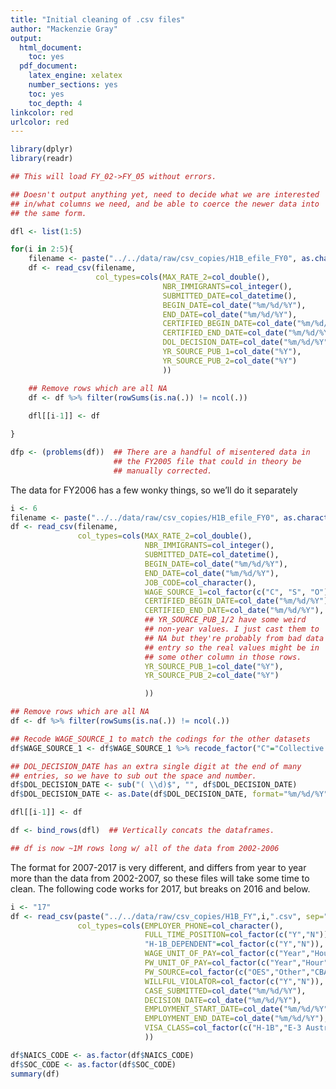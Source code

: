 ```yaml
---
title: "Initial cleaning of .csv files"
author: "Mackenzie Gray"
output:
  html_document:
    toc: yes
  pdf_document:
    latex_engine: xelatex
    number_sections: yes
    toc: yes
    toc_depth: 4
linkcolor: red
urlcolor: red
---
```



```r
library(dplyr)
library(readr)
```

```r

## This will load FY_02->FY_05 without errors.

## Doesn't output anything yet, need to decide what we are interested
## in/what columns we need, and be able to coerce the newer data into
## the same form.

dfl <- list(1:5)

for(i in 2:5){
    filename <- paste("../../data/raw/csv_copies/H1B_efile_FY0", as.character(i), ".txt", sep="")
    df <- read_csv(filename,
                   col_types=cols(MAX_RATE_2=col_double(),
                                  NBR_IMMIGRANTS=col_integer(),
                                  SUBMITTED_DATE=col_datetime(),
                                  BEGIN_DATE=col_date("%m/%d/%Y"),
                                  END_DATE=col_date("%m/%d/%Y"),
                                  CERTIFIED_BEGIN_DATE=col_date("%m/%d/%Y"),
                                  CERTIFIED_END_DATE=col_date("%m/%d/%Y"),
                                  DOL_DECISION_DATE=col_date("%m/%d/%Y"),
                                  YR_SOURCE_PUB_1=col_date("%Y"),
                                  YR_SOURCE_PUB_2=col_date("%Y")
                                  ))

    ## Remove rows which are all NA
    df <- df %>% filter(rowSums(is.na(.)) != ncol(.))
    
    dfl[[i-1]] <- df

}

dfp <- (problems(df))  ## There are a handful of misentered data in
                       ## the FY2005 file that could in theory be
                       ## manually corrected.
```

The data for FY2006 has a few wonky things, so we'll do it separately

```r

i <- 6
filename <- paste("../../data/raw/csv_copies/H1B_efile_FY0", as.character(i), ".txt", sep="")
df <- read_csv(filename,
               col_types=cols(MAX_RATE_2=col_double(),
                              NBR_IMMIGRANTS=col_integer(),
                              SUBMITTED_DATE=col_datetime(),
                              BEGIN_DATE=col_date("%m/%d/%Y"),
                              END_DATE=col_date("%m/%d/%Y"),
                              JOB_CODE=col_character(),
                              WAGE_SOURCE_1=col_factor(c("C", "S", "O")),
                              CERTIFIED_BEGIN_DATE=col_date("%m/%d/%Y"),
                              CERTIFIED_END_DATE=col_date("%m/%d/%Y"),
                              ## YR_SOURCE_PUB_1/2 have some weird
                              ## non-year values. I just cast them to
                              ## NA but they're probably from bad data
                              ## entry so the real values might be in
                              ## some other column in those rows.
                              YR_SOURCE_PUB_1=col_date("%Y"),
                              YR_SOURCE_PUB_2=col_date("%Y")

                              ))

## Remove rows which are all NA
df <- df %>% filter(rowSums(is.na(.)) != ncol(.))

## Recode WAGE_SOURCE_1 to match the codings for the other datasets
df$WAGE_SOURCE_1 <- df$WAGE_SOURCE_1 %>% recode_factor("C"="Collective Bargaining Agreement", "O"="Other", "S"="SESA")

## DOL_DECISION_DATE has an extra single digit at the end of many
## entries, so we have to sub out the space and number.
df$DOL_DECISION_DATE <- sub("( \\d)$", "", df$DOL_DECISION_DATE)
df$DOL_DECISION_DATE <- as.Date(df$DOL_DECISION_DATE, format="%m/%d/%Y")

dfl[[i-1]] <- df

df <- bind_rows(dfl)  ## Vertically concats the dataframes.

## df is now ~1M rows long w/ all of the data from 2002-2006
```

The format for 2007-2017 is very different, and differs from year to year more than the data from 2002-2007, so these files will take some time to clean. The following code works for 2017, but breaks on 2016 and below.

```r

i <- "17"
df <- read_csv(paste("../../data/raw/csv_copies/H1B_FY",i,".csv", sep=""),
               col_types=cols(EMPLOYER_PHONE=col_character(),
                              FULL_TIME_POSITION=col_factor(c("Y","N")),
                              "H-1B_DEPENDENT"=col_factor(c("Y","N")),
                              WAGE_UNIT_OF_PAY=col_factor(c("Year","Hour","Month","Bi-Weekly","Week")),
                              PW_UNIT_OF_PAY=col_factor(c("Year","Hour","Month","Bi-Weekly","Week")),
                              PW_SOURCE=col_factor(c("OES","Other","CBA","DBA","SCA")),
                              WILLFUL_VIOLATOR=col_factor(c("Y","N")),
                              CASE_SUBMITTED=col_date("%m/%d/%Y"),
                              DECISION_DATE=col_date("%m/%d/%Y"),
                              EMPLOYMENT_START_DATE=col_date("%m/%d/%Y"),
                              EMPLOYMENT_END_DATE=col_date("%m/%d/%Y"),
                              VISA_CLASS=col_factor(c("H-1B","E-3 Australian", "H-1B1 Singapore", "H-1B1 Chile"))
                              ))

df$NAICS_CODE <- as.factor(df$NAICS_CODE)
df$SOC_CODE <- as.factor(df$SOC_CODE)
summary(df)
```
